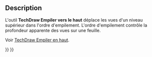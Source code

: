 <languages/>

{{Docnav/fr
|[[TechDraw_StackBottom/fr|Empiler en bas]]
|[[TechDraw_StackDown/fr|Empiler vers le bas]]
|[[TechDraw_Workbench/fr|Atelier TechDraw]]
|IconL=TechDraw_StackBottom.svg
|IconR=TechDraw_StackDown.svg
|IconC=Workbench_TechDraw.svg
}}

{{GuiCommand/fr
|Name=TechDraw StackUp
|Name/fr=TechDraw Empiler vers le haut
|MenuLocation=TechDraw → Empilement → Déplacer la vue vers le haut d'un niveau
|Workbenches=[[TechDraw_Workbench/fr|TechDraw]]
|Shortcut=
|Version=0.21
|SeeAlso=[[TechDraw_StackTop/fr|TechDraw Empiler en haut]], [[TechDraw_StackBottom/fr|TechDraw Empiler en bas]], [[TechDraw_StackDown/fr|TechDraw Empiler vers le bas]]
}}

== Description ==

L'outil '''TechDraw Empiler vers le haut''' déplace les vues d'un niveau supérieur dans l'ordre d'empilement. L'ordre d'empilement contrôle la profondeur apparente des vues sur une feuille.

Voir [[TechDraw_StackTop/fr|TechDraw Empiler en haut]].


{{Docnav/fr
|[[TechDraw_StackBottom/fr|Empiler en bas]]
|[[TechDraw_StackDown/fr|Empiler vers le bas]]
|[[TechDraw_Workbench/fr|Atelier TechDraw]]
|IconL=TechDraw_StackBottom.svg
|IconR=TechDraw_StackDown.svg
|IconC=Workbench_TechDraw.svg
}}

{{TechDraw Tools navi{{#translation:}}}}
{{Userdocnavi{{#translation:}}}}